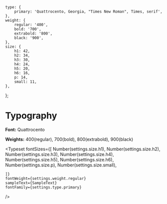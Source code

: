 
<Meta title="Global/Typography" />

    type: {
        primary: 'Quattrocento, Georgia, "Times New Roman", Times, serif',
    },
    weight: {
        regular: '400',
        bold: '700',
        extrabold: '800',
        black: '900',
    },
    size: {
        h1: 42,
        h2: 34,
        h3: 30,
        h4: 24,
        h5: 20,
        h6: 16,
        p: 14,
        small: 11,
    },
};


# Typography

**Font:** Quattrocento

**Weights:** 400(regular), 700(bold), 800(extrabold), 900(black)

<Typeset
    fontSizes={[
        Number(settings.size.h1),
        Number(settings.size.h2),
        Number(settings.size.h3),
        Number(settings.size.h4),
        Number(settings.size.h5),
        Number(settings.size.h6),
        Number(settings.size.p),
        Number(settings.size.small),

    ]}
    fontWeight={settings.weight.regular}
    sampleText={SampleText}
    fontFamily={settings.type.primary}

/>

<Typography />

